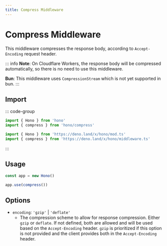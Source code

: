 ```yaml
---
title: Compress Middleware
---
```


# Compress Middleware

This middleware compresses the response body, according to `Accept-Encoding` request header.

::: info
**Note**: On Cloudflare Workers, the response body will be compressed automatically, so there is no need to use this middleware.

**Bun**: This middleware uses `CompressionStream` which is not yet supported in bun.
:::

## Import

::: code-group

```ts [npm]
import { Hono } from 'hono'
import { compress } from 'hono/compress'
```

```ts [Deno]
import { Hono } from 'https://deno.land/x/hono/mod.ts'
import { compress } from 'https://deno.land/x/hono/middleware.ts'
```

:::

## Usage

```ts
const app = new Hono()

app.use(compress())
```

## Options

- `encoding`: `'gzip'` | `'deflate'`
  - The compression scheme to allow for response compression. Either `gzip` or `deflate`. If not defined, both are allowed and will be used based on the `Accept-Encoding` header. `gzip` is prioritized if this option is not provided and the client provides both in the `Accept-Encoding` header.
